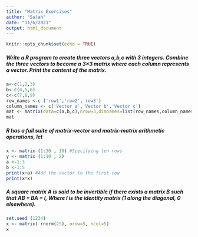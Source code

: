 ```yaml
---
title: "Matrix Exercises"
author: "Salah"
date: "11/6/2021"
output: html_document
---
```


```r
knitr::opts_chunk$set(echo = TRUE)
```

##### Write a R program to create three vectors a,b,c with 3 integers. Combine the three vectors to become a 3×3 matrix where each column represents a vector. Print the content of the matrix.
```r
a<-c(1,2,3)
b<-c(4,5,6)
c<-c(7,8,9)
row_names <-c ('row1','row2','row3')
column_names <- c('Vector a','Vector b','Vector c')
mat <- matrix(data=c(a,b,c),nrow=3,dimnames=list(row_names,column_names))
mat
```

##### R has a full suite of matrix-vector and matrix-matrix arithmetic operations, let
```r
x <- matrix (1:30 , 10) #Specifying ten rows
y <- matrix (1:10 , 2)
a <-1:3
b <-1:5
print(x+a) #Add the vector to the first row
print(x*x)
```
##### A square matrix A is said to be invertible if there exists a matrix B such that AB = BA = I, Where I is the identity matrix (1 along the diagonal, 0 elsewhere). 
```r
set.seed (1234)
x <- matrix( rnorm(25), nrow=5, ncol=5)
x
```

